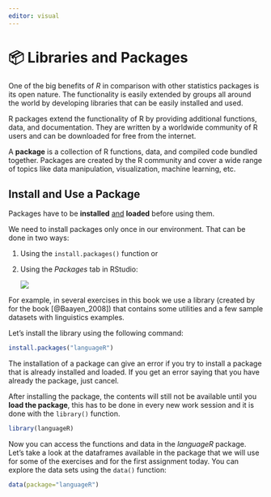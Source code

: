 ```yaml
---
editor: visual
---
```


# 📦 Libraries and Packages

One of the big benefits of *R* in comparison with other statistics packages is its open nature. The functionality is easily extended by groups all around the world by developing libraries that can be easily installed and used.

R packages extend the functionality of R by providing additional functions, data, and documentation. They are written by a worldwide community of R users and can be downloaded for free from the internet.

A **package** is a collection of R functions, data, and compiled code bundled together. Packages are created by the R community and cover a wide range of topics like data manipulation, visualization, machine learning, etc.

## Install and Use a Package

Packages have to be **installed** [and]{.underline} **loaded** before using them.

We need to install packages only once in our environment. That can be done in two ways:

1.  Using the `install.packages()` function or

2.  Using the *Packages* tab in RStudio:

    ![](images/clipboard-4075559686.png)

For example, in several exercises in this book we use a library (created by for the book [@Baayen_2008]) that contains some utilities and a few sample datasets with linguistics examples.

Let's install the library using the following command:

``` r
install.packages("languageR")
```

::: callout-warning
The installation of a package can give an error if you try to install a package that is already installed and loaded. If you get an error saying that you have already the package, just cancel.
:::

After installing the package, the contents will still not be available until you **load the package**, this has to be done in every new work session and it is done with the `library()` function.

``` r
library(languageR)
```

Now you can access the functions and data in the *languageR* package. Let's take a look at the dataframes available in the package that we will use for some of the exercises and for the first assignment today. You can explore the data sets using the `data()` function:

``` r
data(package="languageR")
```
